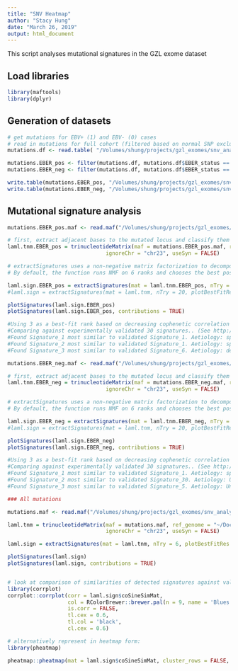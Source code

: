 ```yaml
---
title: "SNV Heatmap"
author: "Stacy Hung"
date: "March 26, 2019"
output: html_document
---
```

  
This script analyses mutational signatures in the GZL exome dataset
  

## Load libraries

```r
library(maftools)
library(dplyr)
```

## Generation of datasets

```r

# get mutations for EBV+ (1) and EBV- (0) cases
# read in mutations for full cohort (filtered based on normal SNP exclusion, failures removed, UTR mutations omitted)
mutations.df <- read.table( "/Volumes/shung/projects/gzl_exomes/snv_analysis-20181127/snv_indel_datasets/maf/gzl_exomes-snvs_indels.eber_status.maf", sep = "\t", header = TRUE, fill = TRUE)

mutations.EBER_pos <- filter(mutations.df, mutations.df$EBER_status == 1)
mutations.EBER_neg <- filter(mutations.df, mutations.df$EBER_status == 0)

write.table(mutations.EBER_pos, "/Volumes/shung/projects/gzl_exomes/snv_analysis-20181127/snv_indel_datasets/maf/gzl_exomes-snvs_indels.oncoplot.genes.ordered.EBER_pos.maf", sep = "\t", quote = FALSE, row.names = FALSE)
write.table(mutations.EBER_neg, "/Volumes/shung/projects/gzl_exomes/snv_analysis-20181127/snv_indel_datasets/maf/gzl_exomes-snvs_indels.oncoplot.genes.ordered.EBER_neg.maf", sep = "\t", quote = FALSE, row.names = FALSE)
```


## Mutational signature analysis

```r
mutations.EBER_pos.maf <- read.maf("/Volumes/shung/projects/gzl_exomes/snv_analysis-20181127/snv_indel_datasets/maf/gzl_exomes-snvs_indels.oncoplot.genes.ordered.EBER_pos.maf")

# first, extract adjacent bases to the mutated locus and classify them into 96 subsitution classes
laml.tnm.EBER_pos = trinucleotideMatrix(maf = mutations.EBER_pos.maf, ref_genome = "~/Documents/references/GRCh37-lite.fa",
                               ignoreChr = "chr23", useSyn = FALSE)

# extractSignatures uses a non-negative matrix factorization to decompose m samples x 96 matrix into r signatures.
# By default, the function runs NMF on 6 ranks and chooses the best possible value based on maximum cophenetic-correlation coefficients (can also specify r).  Once decomposed, signatures are compared against known signatures derived from Alexandrov et al., and cosine similarity is calculated to identify the best match.

laml.sign.EBER_pos = extractSignatures(mat = laml.tnm.EBER_pos, nTry = 6, plotBestFitRes = FALSE)
#laml.sign = extractSignatures(mat = laml.tnm, nTry = 20, plotBestFitRes = FALSE)

plotSignatures(laml.sign.EBER_pos)
plotSignatures(laml.sign.EBER_pos, contributions = TRUE)

#Using 3 as a best-fit rank based on decreasing cophenetic correlation coefficient.
#Comparing against experimentally validated 30 signatures.. (See http://cancer.sanger.ac.uk/cosmic/signatures for details.)
#Found Signature_1 most similar to validated Signature_1. Aetiology: spontaneous deamination of 5-methylcytosine [cosine-similarity: 0.782] 
#Found Signature_2 most similar to validated Signature_1. Aetiology: spontaneous deamination of 5-methylcytosine [cosine-similarity: 0.676] 
#Found Signature_3 most similar to validated Signature_6. Aetiology: defective DNA mismatch repair [cosine-similarity: 0.789] 

mutations.EBER_neg.maf <- read.maf("/Volumes/shung/projects/gzl_exomes/snv_analysis-20181127/snv_indel_datasets/maf/gzl_exomes-snvs_indels.oncoplot.genes.ordered.EBER_neg.maf")

# first, extract adjacent bases to the mutated locus and classify them into 96 subsitution classes
laml.tnm.EBER_neg = trinucleotideMatrix(maf = mutations.EBER_neg.maf, ref_genome = "~/Documents/references/GRCh37-lite.fa",
                               ignoreChr = "chr23", useSyn = FALSE)

# extractSignatures uses a non-negative matrix factorization to decompose m samples x 96 matrix into r signatures.
# By default, the function runs NMF on 6 ranks and chooses the best possible value based on maximum cophenetic-correlation coefficients (can also specify r).  Once decomposed, signatures are compared against known signatures derived from Alexandrov et al., and cosine similarity is calculated to identify the best match.

laml.sign.EBER_neg = extractSignatures(mat = laml.tnm.EBER_neg, nTry = 6, plotBestFitRes = TRUE)
#laml.sign = extractSignatures(mat = laml.tnm, nTry = 20, plotBestFitRes = FALSE)

plotSignatures(laml.sign.EBER_neg)
plotSignatures(laml.sign.EBER_neg, contributions = TRUE)

#Using 3 as a best-fit rank based on decreasing cophenetic correlation coefficient.
#Comparing against experimentally validated 30 signatures.. (See http://cancer.sanger.ac.uk/cosmic/signatures for details.)
#Found Signature_1 most similar to validated Signature_1. Aetiology: spontaneous deamination of 5-methylcytosine [cosine-similarity: 0.926] 
#Found Signature_2 most similar to validated Signature_30. Aetiology: Unknown [cosine-similarity: 0.699] 
#Found Signature_3 most similar to validated Signature_5. Aetiology: Unknown [cosine-similarity: 0.669] 

### All mutations

mutations.maf <- read.maf("/Volumes/shung/projects/gzl_exomes/snv_analysis-20181127/snv_indel_datasets/maf/gzl_exomes-snvs_indels.eber_status.maf")

laml.tnm = trinucleotideMatrix(maf = mutations.maf, ref_genome = "~/Documents/references/GRCh37-lite.fa",
                               ignoreChr = "chr23", useSyn = FALSE)

laml.sign = extractSignatures(mat = laml.tnm, nTry = 6, plotBestFitRes = FALSE)

plotSignatures(laml.sign)
plotSignatures(laml.sign, contributions = TRUE)


# look at comparison of similarities of detected signatures against validated signatures
library(corrplot)
corrplot::corrplot(corr = laml.sign$coSineSimMat, 
                   col = RColorBrewer::brewer.pal(n = 9, name = 'Blues'),
                   is.corr = FALSE, 
                   tl.cex = 0.6, 
                   tl.col = 'black', 
                   cl.cex = 0.6)

# alternatively represent in heatmap form:
library(pheatmap)

pheatmap::pheatmap(mat = laml.sign$coSineSimMat, cluster_rows = FALSE, main = "cosine similarity against validated signatures")
```
